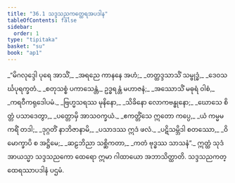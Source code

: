 ```yaml
---
title: "36.1 သဒ္ဒသညကတ္ထေရအပဒါန"
tableOfContents: false
sidebar:
  order: 1
type: "tipitaka"
basket: "su"
book: "ap1"
---
```



<DynamicBreadcrumb />

<Division number="1" book="ap1">

<Paragraph number="3970" type="verses" book="ap1">
_“မိဂလုဒ္ဒေါ ပုရေ အာသိံ,_  
_အရညေ ကာနနေ အဟံ;_  
_တတ္ထဒ္ဒသာသိံ သမ္ဗုဒ္ဓံ,_  
_ဒေဝသင်္ဃပုရက္ခတံ._  

</Paragraph>

</Division>
<Division number="2" book="ap1">

<Paragraph number="3971" type="verses" book="ap1">
_စတုသစ္စံ ပကာသေန္တံ,_  
ဥဒ္ဓရန္တံ မဟာဇနံ;_  
_အဿောသိံ မဓုရံ ဝါစံ,_  
_ကရဝီကရုဒေါပမံ._  

</Paragraph>

</Division>
<Division number="3" book="ap1">

<Paragraph number="3972" type="verses" book="ap1">
_ဗြဟ္မသရဿ မုနိနော,_  
_သိခိနော လောကဗန္ဓုနော;_  
_ဃောသေ စိတ္တံ ပသာဒေတွာ,_  
_ပတ္တောမှိ အာသဝက္ခယံ._  

</Paragraph>

</Division>
<Division number="4" book="ap1">

<Paragraph number="3973" type="verses" book="ap1">
_ဧကတ္တိံသေ ဣတော ကပ္ပေ,_  
_ယံ ကမ္မမကရိံ တဒါ;_  
_ဒုဂ္ဂတိံ နာဘိဇာနာမိ,_  
_ပသာဒဿ ဣဒံ ဖလံ._  

</Paragraph>

</Division>
<Division number="5" book="ap1">

<Paragraph number="3974" type="verses" book="ap1">
_ပဋိသမ္ဘိဒါ စတဿော,_  
_ဝိမောက္ခာပိ စ အဋ္ဌိမေ;_  
_ဆဠဘိညာ သစ္ဆိကတာ,_  
_ကတံ ဗုဒ္ဓဿ သာသနံ”._  

</Paragraph>

<Paragraph number="3975" book="ap1">
ဣတ္ထံ သုဒံ အာယသ္မာ သဒ္ဒသညကော ထေရော ဣမာ ဂါထာယော အဘာသိတ္ထာတိ.

</Paragraph>
</Division>

<Paragraph number="3976" type="center" book="ap1">
သဒ္ဒသညကတ္ထေရဿာပဒါနံ ပဌမံ.
</Paragraph>